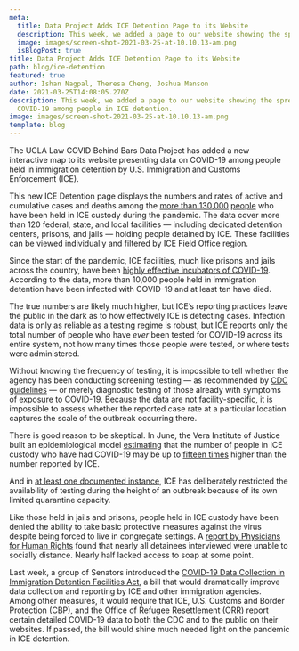 ```yaml
---
meta:
  title: Data Project Adds ICE Detention Page to its Website
  description: This week, we added a page to our website showing the spread of COVID-19 among people in ICE detention.
  image: images/screen-shot-2021-03-25-at-10.10.13-am.png
  isBlogPost: true
title: Data Project Adds ICE Detention Page to its Website
path: blog/ice-detention
featured: true
author: Ishan Nagpal, Theresa Cheng, Joshua Manson
date: 2021-03-25T14:08:05.270Z
description: This week, we added a page to our website showing the spread of
  COVID-19 among people in ICE detention.
image: images/screen-shot-2021-03-25-at-10.10.13-am.png
template: blog
---
```


The UCLA Law COVID Behind Bars Data Project has added a new interactive map to its website presenting data on COVID-19 among people held in immigration detention by U.S. Immigration and Customs Enforcement (ICE).

This new ICE Detention page displays the numbers and rates of active and cumulative cases and deaths among the [more than 130,000](https://www.google.com/url?q=https://www.vera.org/tracking-covid-19-in-immigration-detention&sa=D&source=editors&ust=1615947018509000&usg=AOvVaw2rOfF-VoO6f5AnNamhP0Ot) [people](https://www.google.com/url?q=https://www.vera.org/tracking-covid-19-in-immigration-detention&sa=D&source=editors&ust=1615947018509000&usg=AOvVaw2rOfF-VoO6f5AnNamhP0Ot) who have been held in ICE custody during the pandemic. The data cover more than 120 federal, state, and local facilities — including dedicated detention centers, prisons, and jails — holding people detained by ICE. These facilities can be viewed individually and filtered by ICE Field Office region.

Since the start of the pandemic, ICE facilities, much like prisons and jails across the country, have been [highly effective incubators of COVID-19](https://www.scientificamerican.com/article/americas-immigration-system-is-a-covid-superspreader1/). According to the data, more than 10,000 people held in immigration detention have been infected with COVID-19 and at least ten have died.

The true numbers are likely much higher, but ICE’s reporting practices leave the public in the dark as to how effectively ICE is detecting cases. Infection data is only as reliable as a testing regime is robust, but ICE reports only the total number of people who have _ever_ been tested for COVID-19 across its entire system, not how many times those people were tested, or where tests were administered.

Without knowing the frequency of testing, it is impossible to tell whether the agency has been conducting screening testing — as recommended by [CDC guidelines](https://www.cdc.gov/coronavirus/2019-ncov/community/correction-detention/testing.html) — or merely diagnostic testing of those already with symptoms of exposure to COVID-19. Because the data are not facility-specific, it is impossible to assess whether the reported case rate at a particular location captures the scale of the outbreak occurring there.

There is good reason to be skeptical. In June, the Vera Institute of Justice built an epidemiological model [estimating](https://www.vera.org/the-hidden-curve-covid-19-in-ice-detention) that the number of people in ICE custody who have had COVID-19 may be up to [fifteen times](https://www.vera.org/blog/covid-19-1/veras-new-prevalence-model-suggests-covid-19-is-spreading-through-ice-detention-at-much-higher-rates-than-publicized) higher than the number reported by ICE.

And in [at least one documented instance](https://ktla.com/news/coronavirus/emails-show-ice-deliberately-limited-testing-during-covid-19-outbreak-at-bakersfield-facility/), ICE has deliberately restricted the availability of testing during the height of an outbreak because of its own limited quarantine capacity.

Like those held in jails and prisons, people held in ICE custody have been denied the ability to take basic protective measures against the virus despite being forced to live in congregate settings. A [report by Physicians for Human Rights](https://phr.org/our-work/resources/praying-for-hand-soap-and-masks/) found that nearly all detainees interviewed were unable to socially distance. Nearly half lacked access to soap at some point.

Last week, a group of Senators introduced the [COVID-19 Data Collection in Immigration Detention Facilities Act](https://www.warren.senate.gov/newsroom/press-releases/warren-castro-booker-colleagues-reintroduce-bicameral-legislation-to-require-covid-19-data-collection-in-immigration-detention-facilities), a bill that would dramatically improve data collection and reporting by ICE and other immigration agencies. Among other measures, it would require that ICE, U.S. Customs and Border Protection (CBP), and the Office of Refugee Resettlement (ORR) report certain detailed COVID-19 data to both the CDC and to the public on their websites. If passed, the bill would shine much needed light on the pandemic in ICE detention.
